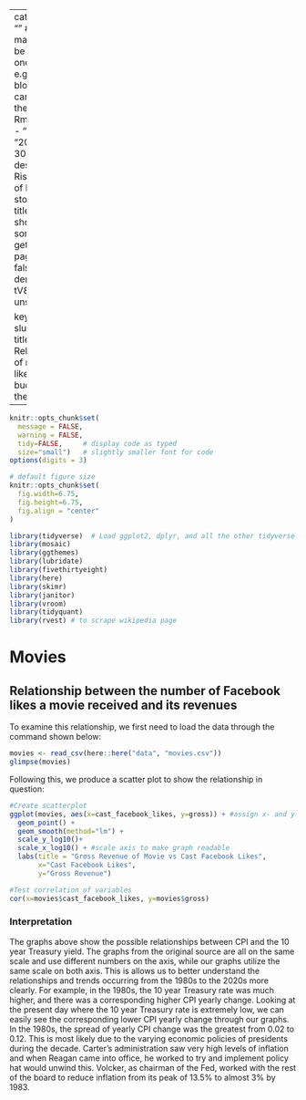 
---
categories:  
- ""    #the front matter should be like the one found in, e.g., blog2.md. It cannot be like the normal Rmd we used
- ""
date: "2021-09-30"
description: Risk-Return of DJIA stocks # the title that will show up once someone gets to this page
draft: false
image: denise-jans-tV80374iytg-unsplash.jpg

keywords: ""
slug: movies
title: Relationship of movie likes, budgets, and their returns
---
  



```r
knitr::opts_chunk$set(
  message = FALSE, 
  warning = FALSE, 
  tidy=FALSE,     # display code as typed
  size="small")   # slightly smaller font for code
options(digits = 3)

# default figure size
knitr::opts_chunk$set(
  fig.width=6.75, 
  fig.height=6.75,
  fig.align = "center"
)
```

```r
library(tidyverse)  # Load ggplot2, dplyr, and all the other tidyverse packages
library(mosaic)
library(ggthemes)
library(lubridate)
library(fivethirtyeight)
library(here)
library(skimr)
library(janitor)
library(vroom)
library(tidyquant)
library(rvest) # to scrape wikipedia page
```

# Movies

## Relationship between the number of Facebook likes a movie received and its revenues

To examine this relationship, we first need to load the data through the command shown below:

```r

movies <- read_csv(here::here("data", "movies.csv"))
glimpse(movies)

```

Following this, we produce a scatter plot to show the relationship in question:

```r
#Create scatterplot
ggplot(movies, aes(x=cast_facebook_likes, y=gross)) + #assign x- and y-axis variables 
  geom_point() +
  geom_smooth(method="lm") +
  scale_y_log10()+
  scale_x_log10() + #scale axis to make graph readable
  labs(title = "Gross Revenue of Movie vs Cast Facebook Likes",
       x="Cast Facebook Likes",
       y="Gross Revenue") 

#Test correlation of variables
cor(x=movies$cast_facebook_likes, y=movies$gross)

```

### Interpretation

The graphs  above show the possible relationships between CPI and the 10 year Treasury yield. The graphs from the original source are all on the same scale and use different numbers on the axis, while our graphs utilize the same scale on both axis. This is allows us to better understand the relationships and trends occurring from the 1980s to the 2020s more clearly. For example, in the 1980s, the 10 year Treasury rate was much higher, and there was a corresponding higher CPI yearly change. Looking at the present day where the 10 year Treasury rate is extremely low, we can easily see the corresponding lower CPI yearly change through our graphs. In the 1980s, the spread of yearly CPI change was the greatest from 0.02 to 0.12. This is most likely due to the varying economic policies of presidents during the decade. Carter's administration saw very high levels of inflation and when Reagan came into office, he worked to try and implement policy hat would unwind this. Volcker, as chairman of the Fed, worked with the rest of the board to reduce inflation from its peak of 13.5% to almost 3% by 1983.